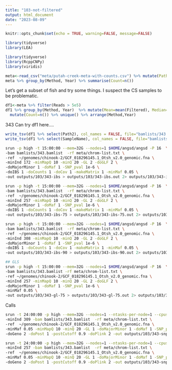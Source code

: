 ```yaml
---
title: "103-not-filtered"
output: html_document
date: "2023-08-09"
---
```


```r
knitr::opts_chunk$set(echo = TRUE, warning=FALSE, message=FALSE)
```

```r
library(tidyverse)
library(LEA)
```


```r
library(tidyverse)
library(RcppCNPy)
library(viridis)
```

```r
meta<-read_csv("meta/putah-creek-meta-with-counts.csv") %>% mutate(Path2=paste0("data/split/",SampleName,".sort.bam"))
meta %>% group_by(Method, Year) %>% summarise(Count=n())
```


Let's get a subset of fish and try some things. I suspect the CS samples to be problematic.    

```r
df1<-meta %>% filter(Reads > 5e5) 
df1 %>% group_by(Method, Year)  %>% mutate(Mean=mean(Filtered), Median=median(Filtered), Max=max(Filtered)) %>% select(Method, Year, Mean, Median, Max) %>%
  mutate(Count=n()) %>% unique() %>% arrange(Method,Year)
```
343
Can try df1 here....

```r
write_tsv(df1 %>% select(Path2), col_names = FALSE, file="bamlists/343.bamlist")
write_tsv(df1 %>% select(SampleName), col_names = FALSE, file="bamlists/343-sample-names.txt")

```



```sh
srun -p high -t 15:00:00 --mem=32G --nodes=1 $HOME/angsd/angsd -P 16  \
-bam bamlists/343.bamlist  -rf meta/chrom-list.txt \
-ref  ~/genomes/chinook-2/GCF_018296145.1_Otsh_v2.0_genomic.fna \
-minInd 172 -minMapQ 10 -minQ 20 -GL 2 -doGLF 2 \
-doMajorMinor 1 -doMaf 1 -SNP_pval 1e-6 \
-doIBS 1 -doCounts 1 -doCov 1 -makeMatrix 1 -minMaf 0.05 \
-out outputs/103/343-ibs > outputs/103/343-ibs.out 2> outputs/103/343-ibs.err &

srun -p high -t 15:00:00 --mem=32G --nodes=1 $HOME/angsd/angsd -P 16  \
-bam bamlists/343.bamlist  -rf meta/chrom-list.txt \
-ref  ~/genomes/chinook-2/GCF_018296145.1_Otsh_v2.0_genomic.fna \
-minInd 257 -minMapQ 10 -minQ 20 -GL 2 -doGLF 2 \
-doMajorMinor 1 -doMaf 1 -SNP_pval 1e-6 \
-doIBS 1 -doCounts 1 -doCov 1 -makeMatrix 1 -minMaf 0.05 \
-out outputs/103/343-ibs-75 > outputs/103/343-ibs-75.out 2> outputs/103/343-ibs-75.err &

srun -p high -t 15:00:00 --mem=32G --nodes=1 $HOME/angsd/angsd -P 16  \
-bam bamlists/343.bamlist  -rf meta/chrom-list.txt \
-ref  ~/genomes/chinook-2/GCF_018296145.1_Otsh_v2.0_genomic.fna \
-minInd 308 -minMapQ 10 -minQ 20 -GL 2 -doGLF 2 \
-doMajorMinor 1 -doMaf 1 -SNP_pval 1e-6 \
-doIBS 1 -doCounts 1 -doCov 1 -makeMatrix 1 -minMaf 0.05 \
-out outputs/103/343-ibs-90 > outputs/103/343-ibs-90.out 2> outputs/103/343-ibs-90.err &

## GLS
srun -p high -t 15:00:00 --mem=32G --nodes=1 $HOME/angsd/angsd -P 16  \
-bam bamlists/343.bamlist -rf meta/chrom-list.txt \
-ref ~/genomes/chinook-2/GCF_018296145.1_Otsh_v2.0_genomic.fna \
-minInd 257 -minMapQ 10 -minQ 20 -GL 2 -doGLF 2 \
-doMajorMinor 1 -doMaf 1 -SNP_pval 1e-6 \
-minMaf 0.05 \
-out outputs/103/343-gl-75 > outputs/103/343-gl-75.out 2> outputs/103/343-gl-75.err &
```

Calls

```sh
srun -t 24:00:00 -p high --mem=32G --nodes=1 --ntasks-per-node=1 --cpus-per-task=12 $HOME/angsd/angsd -nthreads 24 \
-minInd 309 -bam bamlists/343.bamlist  -rf meta/chrom-list.txt \
-ref  ~/genomes/chinook-2/GCF_018296145.1_Otsh_v2.0_genomic.fna \
-minMaf 0.05 -minMapQ 10 -minQ 20 -GL 1 -doMajorMinor 1 -doMaf 1 -SNP_pval 1e-6 \
-doGeno 2 -doPost 1 -postCutoff 0.9 -doPlink 2 -out outputs/103/343-snps > outputs/103/343-snps.out 2> outputs/103/343-snps.err &

srun -t 24:00:00 -p high --mem=32G --nodes=1 --ntasks-per-node=1 --cpus-per-task=12 $HOME/angsd/angsd -nthreads 24 \
-minInd 257 -bam bamlists/343.bamlist  -rf meta/chrom-list.txt \
-ref  ~/genomes/chinook-2/GCF_018296145.1_Otsh_v2.0_genomic.fna \
-minMaf 0.05 -minMapQ 10 -minQ 20 -GL 1 -doMajorMinor 1 -doMaf 1 -SNP_pval 1e-6 \
-doGeno 2 -doPost 1 -postCutoff 0.9 -doPlink 2 -out outputs/103/343-snps-75 > outputs/103/343-snps-75.out 2> outputs/103/343-snps75.err &
```

